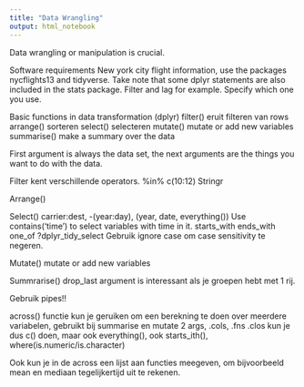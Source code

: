 ```yaml
---
title: "Data Wrangling"
output: html_notebook
---
```


Data wrangling or manipulation is crucial.

Software requirements 
New york city flight information, use the packages nycflights13 and tidyverse. Take note that some dplyr statements are also included in the stats package. Filter and lag for example. Specify which one you use.

Basic functions in data transformation (dplyr)
filter()  eruit filteren van rows 
arrange() sorteren
select()  selecteren 
mutate()  mutate or add new variables
summarise() make a summary over the data

First argument is always the data set, the next arguments are the things you want to do with the data. 


Filter kent verschillende operators.
%in% c(10:12)
Stringr

Arrange()

Select()  carrier:dest, -(year:day), (year, date, everything())
Use contains('time') to select variables with time in it.
starts_with
ends_with
one_of
?dplyr_tidy_select
Gebruik ignore case om case sensitivity te negeren.

Mutate() mutate or add new variables


Summrarise()
drop_last argument is interessant als je groepen hebt met 1 rij.


Gebruik pipes!!

across() functie kun je geruiken om een berekning te doen over meerdere variabelen, gebruikt bij summarise en mutate
2 args, .cols, .fns
.clos kun je dus c() doen, maar ook everything(), ook starts_ith(), where(is.numeric/is.character)

Ook kun je in de across een lijst aan functies meegeven, om bijvoorbeeld mean en mediaan tegelijkertijd uit te rekenen.




